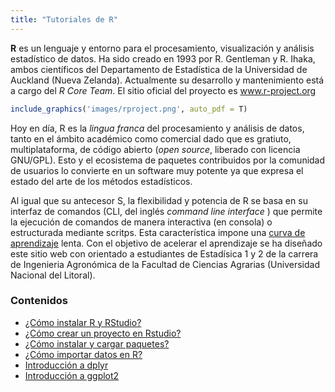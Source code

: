 ```yaml
---
title: "Tutoriales de R"
---
```


**R** es un lenguaje y entorno para el procesamiento, visualización y análisis estadístico de datos. Ha sido creado en 1993 por R. Gentleman y R. Ihaka, ambos científicos del Departamento de Estadística de la Universidad de Auckland (Nueva Zelanda). Actualmente su desarrollo y mantenimiento está a cargo del _R Core Team_. El sitio oficial del proyecto es [www.r-project.org](www.r-project.org)

```r
include_graphics('images/rproject.png', auto_pdf = T)
```

Hoy en día, R es la _lingua franca_ del procesamiento y análisis de datos, tanto en el ámbito académico como comercial dado que es gratiuto, multiplataforma, de código abierto (_open source_, liberado con licencia GNU/GPL). Esto y el ecosistema de paquetes contribuidos por la comunidad de usuarios lo convierte en un software muy potente ya que expresa el estado del arte de los métodos estadísticos. 

Al igual que su antecesor S, la flexibilidad y potencia de R se basa en su interfaz de comandos (CLI, del inglés _command line interface_ ) que permite la ejecución de comandos de manera interactiva (en consola) o estructurada mediante scritps. Esta característica impone una [curva de aprendizaje](https://es.wikipedia.org/wiki/Curva_de_aprendizaje) lenta. Con el objetivo de acelerar el aprendizaje se ha diseñado este sitio web con orientado a estudiantes de Estadísica 1 y 2 de la carrera de Ingenieria Agronómica de la Facultad de Ciencias Agrarias (Universidad Nacional del Litoral).

### Contenidos

- [¿Cómo instalar R y RStudio?](como_instalar_R_Rstudio.html)
- [¿Cómo crear un proyecto en Rstudio?](como_crear_proyecto_rstudio.html)
- [¿Cómo instalar y cargar paquetes?](como_instalar_y_cargar_paquetes.html)
- [¿Cómo importar datos en R?](como_importar_datos_en_R.html)
- [Introducción a dplyr](introduccion_a_dplyr.html)
- [Introducción a ggplot2](introduccion_a_ggplot2.html)
